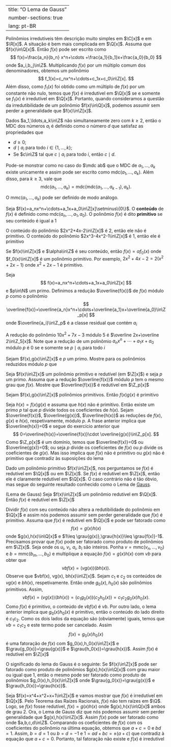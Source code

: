 
---
title: "O Lema de Gauss"
number-sections: true
lang: pt-BR
---

Polinômios irredutíveis têm descrição muito simples em $\C[x]$ e em $\R[x]$. A situação é bem mais complicada em $\Q[x]$. Assuma que $f(x)\in\Q[x]$. Então $f(x)$ pode ser escrito como
$$
f(x)=\frac{a_n}{b_n} x^n+\cdots +\frac{a_1}{b_1}x+\frac{a_0}{b_0}
$$
onde $a_i,b_j\in\Z$.
Multiplicando $f(x)$ por um múltiplo comum dos denominadores, obtemos um polinômio
$$
f_1(x)=c_nx^n+\cdots+c_1x+c_0\in\Z[x].
$$
Além disso, como $f_1(x)$ foi obtido como um múltiplo de $f(x)$ por um constante não nulo, temos que $f(x)$ é irredutível em $\Q[x]$ se e somente se $f_1(x)$ é irredutível em $\Q[x]$. Portanto, quando consideramos a questão da irredutibilidade de um  polinômio $f(x)\in\Q[x]$, podemos assumir sem perder a generalidade que $f(x)\in\Z[x]$.

Dados $a_1,\ldots,a_k\in\Z$ não simultaneamente zero com $k\geq 2$, então o MDC dos números $a_i$ é definido como o número $d$ que satisfaz as propriedades que


-  $d\geq 0$;
-  $d\mid a_i$ para todo $i\in\{1,\ldots,k\}$;
-  Se $c\in\Z$ tal que $c\mid a_i$ para todo $i$, então $c\mid d$.

Pode-se monstrar como no caso do $\mdc ab$ que o MDC de $a_1,\ldots,a_k$ existe unicamente e assim pode ser escrito como $\mbox{mdc}(a_1,\ldots,a_k)$. Além disso, para $k\geq 3$, vale que
$$
\mbox{mdc}(a_1,\ldots,a_k)=\mbox{mdc}(\mbox{mdc}(a_1,\ldots,a_{k-1}),a_k).
$$

O $\mbox{mmc}(a_1,\ldots,a_k)$ pode ser definido de modo análogo.

:::{#def-}
Seja $f(x)=a_nx^n+\cdots+a_1x+a_0\in\Z[x]\setminus\{0\}$. O **conteúdo** de $f(x)$ é definido como $\mbox{mdc}(a_n,\ldots,a_1,a_0)$. O polinômio $f(x)$ é dito **primitivo** se seu conteúdo é igual a $1$
:::


:::{#exm-}
O conteúdo do polinômio $2x^2+4x-2\in\Z[x]$ é $2$, então ele não é primitivo. O conteúdo do polinômio $2x^3-4x^2-1\in\Z[x]$ é $1$, então ele é primitivo
:::

Se $f(x)\in\Z[x]$ e $\alpha\in\Z$ é seu conteúdo, então $f(x)=\alpha f_0(x)$ onde $f_0(x)\in\Z[x]$ é um polinômio primitivo. Por exemplo, $2x^2+4x-2=2(x^2+2x-1)$ onde $x^2+2x-1$ é primitivo.

:::{#def-}
Seja
$$
f(x)=a_nx^n+\cdots+a_1x+a_0\in\Z[x]
$$
e $p\in\N$ um primo. Definimos a redução $\overline{f(x)}$ de $f(x)$ módulo $p$ como o polinômio
$$
\overline{f(x)}=\overline{a_n}x^n+\cdots+\overline{a_1}x+\overline{a_0}\in\Z_p[x]
$$
onde $\overline{a_i}\in\Z_p$ é a classe residual que contém $a_i$
:::


:::{#exm-}
A redução do polinômio $10x^2+7x-3$ módulo $5$ é $\overline 2x+\overline 2\in\Z_5[x]$.
Note que a redução de um polinômio $a_nx^n+\cdots+a_1x+a_0$ módulo $p$ é $0$ se e somente se $p\mid a_i$ para todo $i$
:::


:::{#exr-}
Sejam $f(x),g(x)\in\Z[x]$ e $p$ um primo. Mostre para os polinômios reduzidos módulo $p$ que
\begin{align*}
\overline{f(x)+g(x)}&=\overline{f(x)}+\overline{g(x)}\\
\overline{f(x)g(x)}&=\overline{f(x)}\cdot\overline{g(x)}\\
\end{align*}
:::


:::{#exr-}
Seja $f(x)\in\Z[x]$ um polinômio primitivo e redutível (em $\Z[x]$) e seja $p$ um primo. Assuma que a redução $\overline{f(x)}$ módulo $p$ tem o mesmo grau que $f(x)$. Mostre que $\overline{f(x)}$ é redutível em $\Z_p[x]$
:::


:::{#lem-}
Sejam $f(x),g(x)\in\Z[x]$ polinômios primitivos. Então $f(x)g(x)$ é primitivo
:::


:::{.proof}
Seja $h(x)=f(x)g(x)$ e assuma que $h(x)$ não é primitivo. Então existe um primo $p$ tal que $p$ divide todos os coeficientes de $h(x)$. Sejam $\overline{f(x)}$, $\overline{g(x)}$, $\overline{h(x)}$ as reduções de $f(x)$, $g(x)$ e $h(x)$, respetivamente, módulo $p$. A frase anterior implica que $\overline{h(x)}=0$ e segue do exercício anterior que
$$
0=\overline{h(x)}=\overline{f(x)}\cdot \overline{g(x)}\in\Z_p[x].
$$
Como $\Z_p[x]$ é um domínio, temos que $\overline{f(x)}=0$ ou $\overline{g(x)}=0$; ou seja $p$ divide os coeficientes de $f(x)$ ou $p$ divide os coeficientes de $g(x)$. Mas isso implica que $f(x)$ não é primitivo ou $g(x)$ não é primitivo que contradiz às suposições do lema
:::

Dado um polinômio primitivo $f(x)\in\Z[x]$, nos perguntamos se $f(x)$ é redutível em $\Q[x]$ ou em $\Z[x]$. Se $f(x)$ é redutível em $\Z[x]$, então ele é claramente redutível em $\Q[x]$. O caso contrário não é tão óbvio, mas segue do seguinte resultado conhecido como o Lema de <a href="https://pt.wikipedia.org/wiki/Carl_Friedrich_Gauss">Gauss</a>.

:::{#thm-}
(Lema de Gauss)
Seja $f(x)\in\Z[x]$ um polinômio redutível em $\Q[x]$. Então $f(x)$ é redutível em $\Z[x]$
:::


:::{.proof}
Dividir $f(x)$ com seu conteúdo não altera a redutibilidade do polinômio em $\Q[x]$ e assim nós podemos assumir sem perder generalidade que $f(x)$ é primitivo.
Assuma que $f(x)$ é redutível em $\Q[x]$ e pode ser fatorado como
$$
f(x)=g(x)h(x)
$$
onde $g(x),h(x)\in\Q[x]$ e $1\leq \grau{g(x)},\grau{h(x)}\leq \grau{f(x)}-1$. Precisamos provar que $f(x)$ pode ser fatorado como produto de polinômios em $\Z[x]$. Seja
\begin{align*}
g(x)&=\frac{u_n}{v_n}x^n+\cdots+\frac{u_1}{v_1}x+\frac{u_0}{v_0}\\
h(x)&=\frac{a_m}{b_m}x^m+\cdots+\frac{a_1}{b_1}x+\frac{a_0}{b_0}
\end{align*}
onde os $u_i$, $v_i$, $a_i$, $b_i$ são inteiros. Ponha $v=\mbox{mmc}(v_n,\ldots,v_0)$ e $b=\mbox{mmc}(b_m,\ldots,b_0)$ e multiplique a equação $f(x)=g(x)h(x)$ com $vb$ para obter que
$$
vbf(x)=(vg(x))(bh(x)).
$$
Observe que $vbf(x), vg(x), bh(x)\in\Z[x]$. Sejam $c_1$ e $c_2$ os conteúdos de $vg(x)$ e $bh(x)$, respetivamente. Então
\begin{align*}
vg(x)&=c_1g_0(x)\\
bh(x)&=c_2h_0(x)
\end{align*}
onde $g_0(x),h_0(x)$ são polinômios primitivos. Assim,
$$
vbf(x)=(vg(x))(bh(x))=(c_1g_0(x))(c_2h_0(x))=c_1c_2g_0(x)h_0(x).
$$
Como $f(x)$ é primitivo, o conteúdo de $vbf(x)$ é $vb$. Por outro lado, o lema anterior implica que $g_0(x)h_0(x)$ é primitivo, então o conteúdo do lado direito é $c_1c_2$. Como os dois lados da equação são (obviamente) iguais, temos que $vb=c_1c_2$ e este termo pode ser cancelado. Assim
$$
f(x)=g_0(x)h_0(x)
$$
é uma fatoração de $f(x)$ com $g_0(x),h_0(x)\in\Z[x]$ e $\grau{g_0(x)}=\grau{g(x)}$ e $\grau{h_0(x)}=\grau{h(x)}$. Assim $f(x)$ é redutível em $\Z[x]$
:::

O significado do lema do Gauss é o seguinte: Se $f(x)\in\Z[x]$ pode ser fatorado como produto de polinômios $g(x),h(x)\in\Q[x]$ com grau maior ou igual que $1$, então o mesmo pode ser fatorado como produto de polinômios $g_0(x),h_0(x)\in\Z[x]$ onde $\grau{g_0(x)}=\grau{g(x)}$ e $\grau{h_0(x)}=\grau{h(x)}$.

:::{#exm-}
Seja $f(x)=x^4+x^2+x+1\in\Z[x]$ e vamos mostrar que $f(x)$ é irredutível em $\Q[x]$. Pelo Teorema das Raízes Racionais, $f(x)$ não tem raízes em $\Q$. Logo, se $f(x)$ fosse redutível, $f(x)=g(x)h(x)$ onde $g(x),h(x)\in\Q[x]$ ambos de grau $2$. Ora, o Lema de Gauss diz que nós podemos assumir sem perder generalidade que $g(x),h(x)\in\Z[x]$. Assim $f(x)$ pode ser fatorado como
\begin{align*}
f(x)&=(x^2+ax+b)(x^2+cx+d)\\&=x^4+(a+c)x^3+(d+b+ac)x^2+(ad+bc)x+bd
\end{align*}
onde $a,b,c,d\in\Z$.
Comparando os coeficientes de $f(x)$ com os coeficientes do polinômio na última equação, obtemos que
$a+c=0$ e $bd=1$. Assim, $b=d=1$ ou $b=d=-1$  e $1=ad+bc=\pm(a+c)$ que contradiz à equação que $a+c=0$. Portanto, tal fatoração não existe e $f(x)$ é irredutível
:::

